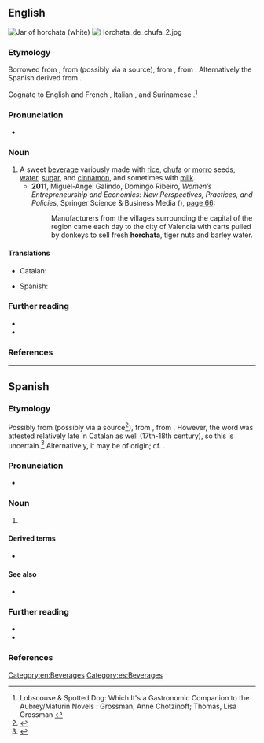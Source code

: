 ==English==
[[File:ManekiNeko horchata jar.jpg|thumb|Jar of '''horchata''' (white)]]
[[File:Horchata de chufa 2.jpg|thumb]]

===Etymology===
Borrowed from {{bor|en|es|horchata}}, from {{der|en|ca-val|orxata}} (possibly via a {{der|en|mxi|-}} source), from {{der|en|VL.|*hordeata||(drink, food) made of barley}}, from {{m|la|hordeum||barley}}. Alternatively the Spanish derived from {{der|en|it|orzata}}.

Cognate to English and French {{m|en|orgeat||almond syrup}}, Italian {{m|it|orzata}}, and Surinamese {{cog|nl|orgeade}}.<ref>Lobscouse & Spotted Dog: Which It's a Gastronomic Companion to the Aubrey/Maturin Novels : Grossman, Anne Chotzinoff; Thomas, Lisa Grossman {{ISBN|0393045595}}</ref>

===Pronunciation===
* {{IPA|en|/ɔːrˈtʃɑːtə/}}

===Noun===
{{en-noun|~}}

# A sweet [[beverage]] variously made with [[rice]], [[chufa]] or [[morro]] seeds, [[water]], [[sugar]], and [[cinnamon]], and sometimes with [[milk]].
#* '''2011''', Miguel-Angel Galindo, Domingo Ribeiro, ''Women’s Entrepreneurship and Economics: New Perspectives, Practices, and Policies'', Springer Science & Business Media ({{ISBN|9781461412939}}), [https://books.google.com/books?id=UFbpvR0ZSpQC&lpg=PA66&dq=%22horchata%22%20tiger&pg=PA66#v=onepage&q=%22horchata%22%20tiger&f=false page 66]:
#*: Manufacturers from the villages surrounding the capital of the region came each day to the city of Valencia with carts pulled by donkeys to sell fresh '''horchata''', tiger nuts and barley water.

====Translations====
{{trans-top|sweet beverage}}
* Catalan: {{t+|ca|orxata|f}}
{{trans-mid}}
* Spanish: {{t|es|horchata|f}}
{{trans-bottom}}

===Further reading===
* {{pedia}}
* {{R:Lexico}}

===References===
<references/>

[[Category:en:Beverages]]

----

==Spanish==

===Etymology===
Possibly from {{bor|es|ca-val|orxata}} (possibly via a {{der|es|mxi|-}} source<ref>{{R:DRAE}}</ref>), from {{der|es|VL.|*hordeata}}, from {{der|es|la|hordeum||barley}}. However, the word was attested relatively late in Catalan as well (17th-18th century), so this is uncertain.<ref>{{cite-book|title=Breve diccionario etimológico de la lengua castellana|author=Joan Corominas|year=1987|url=https://www.scribd.com/document/220768067/Corominas-Diccionario-Etimologico}}</ref> Alternatively, it may be of {{der|es|it|-}} origin; cf. {{m|it|orzata|t=barley water}}.

===Pronunciation===
* {{es-IPA}}

===Noun===
{{es-noun|f}}

# {{l|en|horchata}} {{gloss|sweet beverage}}

====Derived terms====
* {{l|es|horchatería}}

====See also====
* {{l|es|agua fresca}}

===Further reading===
* {{R:DRAE 2001}}
* {{pedia|lang=es}}

===References===
<references/>

[[Category:es:Beverages]]